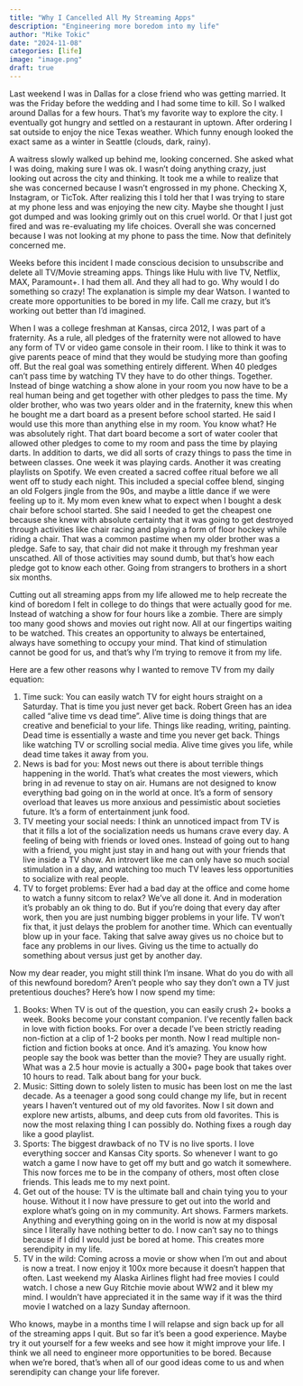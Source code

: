 ```yaml
---
title: "Why I Cancelled All My Streaming Apps"
description: "Engineering more boredom into my life"
author: "Mike Tokic"
date: "2024-11-08"
categories: [life]
image: "image.png"
draft: true
---
```


Last weekend I was in Dallas for a close friend who was getting married. It was the Friday before the wedding and I had some time to kill. So I walked around Dallas for a few hours. That's my favorite way to explore the city. I eventually got hungry and settled on a restaurant in uptown. After ordering I sat outside to enjoy the nice Texas weather. Which funny enough looked the exact same as a winter in Seattle (clouds, dark, rainy). 

A waitress slowly walked up behind me, looking concerned. She asked what I was doing, making sure I was ok. I wasn't doing anything crazy, just looking out across the city and thinking. It took me a while to realize that she was concerned because I wasn't engrossed in my phone. Checking X, Instagram, or TicTok. After realizing this I told her that I was trying to stare at my phone less and was enjoying the new city. Maybe she thought I just got dumped and was looking grimly out on this cruel world. Or that I just got fired and was re-evaluating my life choices. Overall she was concerned because I was not looking at my phone to pass the time. Now that definitely concerned me. 

Weeks before this incident I made conscious decision to unsubscribe and delete all TV/Movie streaming apps. Things like Hulu with live TV, Netflix, MAX, Paramount+. I had them all. And they all had to go. Why would I do something so crazy! The explanation is simple my dear Watson. I wanted to create more opportunities to be bored in my life. Call me crazy, but it's working out better than I'd imagined. 

When I was a college freshman at Kansas, circa 2012, I was part of a fraternity. As a rule, all pledges of the fraternity were not allowed to have any form of TV or video game console in their room. I like to think it was to give parents peace of mind that they would be studying more than goofing off. But the real goal was something entirely different. When 40 pledges can't pass time by watching TV they have to do other things. Together. Instead of binge watching a show alone in your room you now have to be a real human being and get together with other pledges to pass the time. My older brother, who was two years older and in the fraternity, knew this when he bought me a dart board as a present before school started. He said I would use this more than anything else in my room. You know what? He was absolutely right. That dart board become a sort of water cooler that allowed other pledges to come to my room and pass the time by playing darts. In addition to darts, we did all sorts of crazy things to pass the time in between classes. One week it was playing cards. Another it was creating playlists on Spotify. We even created a sacred coffee ritual before we all went off to study each night. This included a special coffee blend, singing an old Folgers jingle from the 90s, and maybe a little dance if we were feeling up to it. My mom even knew what to expect when I bought a desk chair before school started. She said I needed to get the cheapest one because she knew with absolute certainty that it was going to get destroyed through activities like chair racing and playing a form of floor hockey while riding a chair. That was a common pastime when my older brother was a pledge. Safe to say, that chair did not make it through my freshman year unscathed. All of those activities may sound dumb, but that's how each pledge got to know each other. Going from strangers to brothers in a short six months. 

Cutting out all streaming apps from my life allowed me to help recreate the kind of boredom I felt in college to do things that were actually good for me. Instead of watching a show for four hours like a zombie. There are simply too many good shows and movies out right now. All at our fingertips waiting to be watched. This creates an opportunity to always be entertained, always have something to occupy your mind. That kind of stimulation cannot be good for us, and that's why I'm trying to remove it from my life. 

Here are a few other reasons why I wanted to remove TV from my daily equation:

1. Time suck: You can easily watch TV for eight hours straight on a Saturday. That is time you just never get back. Robert Green has an idea called "alive time vs dead time". Alive time is doing things that are creative and beneficial to your life. Things like reading, writing, painting. Dead time is essentially a waste and time you never get back. Things like watching TV or scrolling social media. Alive time gives you life, while dead time takes it away from you. 
2. News is bad for you: Most news out there is about terrible things happening in the world. That's what creates the most viewers, which bring in ad revenue to stay on air. Humans are not designed to know everything bad going on in the world at once. It's a form of sensory overload that leaves us more anxious and pessimistic about societies future. It's a form of entertainment junk food. 
3. TV meeting your social needs: I think an unnoticed impact from TV is that it fills a lot of the socialization needs us humans crave every day. A feeling of being with friends or loved ones. Instead of going out to hang with a friend, you might just stay in and hang out with your friends that live inside a TV show. An introvert like me can only have so much social stimulation in a day, and watching too much TV leaves less opportunities to socialize with real people.
4. TV to forget problems: Ever had a bad day at the office and come home to watch a funny sitcom to relax? We've all done it. And in moderation it's probably an ok thing to do. But if you're doing that every day after work, then you are just numbing bigger problems in your life. TV won't fix that, it just delays the problem for another time. Which can eventually blow up in your face. Taking that salve away gives us no choice but to face any problems in our lives. Giving us the time to actually do something about versus just get by another day. 

Now my dear reader, you might still think I'm insane. What do you do with all of this newfound boredom? Aren't people who say they don't own a TV just pretentious douches? Here's how I now spend my time:

1. Books: When TV is out of the question, you can easily crush 2+ books a week. Books become your constant companion. I've recently fallen back in love with fiction books. For over a decade I've been strictly reading non-fiction at a clip of 1-2 books per month. Now I read multiple non-fiction and fiction books at once. And it's amazing. You know how people say the book was better than the movie? They are usually right. What was a 2.5 hour movie is actually a 300+ page book that takes over 10 hours to read. Talk about bang for your buck. 
2. Music: Sitting down to solely listen to music has been lost on me the last decade. As a teenager a good song could change my life, but in recent years I haven't ventured out of my old favorites. Now I sit down and explore new artists, albums, and deep cuts from old favorites. This is now the most relaxing thing I can possibly do. Nothing fixes a rough day like a good playlist. 
3. Sports: The biggest drawback of no TV is no live sports. I love everything soccer and Kansas City sports. So whenever I want to go watch a game I now have to get off my butt and go watch it somewhere. This now forces me to be in the company of others, most often close friends. This leads me to my next point. 
4. Get out of the house: TV is the ultimate ball and chain tying you to your house. Without it I now have pressure to get out into the world and explore what's going on in my community. Art shows. Farmers markets. Anything and everything going on in the world is now at my disposal since I literally have nothing better to do. I now can't say no to things because if I did I would just be bored at home. This creates more serendipity in my life. 
5. TV in the wild: Coming across a movie or show when I'm out and about is now a treat. I now enjoy it 100x more because it doesn't happen that often. Last weekend my Alaska Airlines flight had free movies I could watch. I chose a new Guy Ritchie movie about WW2 and it blew my mind. I wouldn't have appreciated it in the same way if it was the third movie I watched on a lazy Sunday afternoon.  

Who knows, maybe in a months time I will relapse and sign back up for all of the streaming apps I quit. But so far it's been a good experience. Maybe try it out yourself for a few weeks and see how it might improve your life. I think we all need to engineer more opportunities to be bored. Because when we're bored, that's when all of our good ideas come to us and when serendipity can change your life forever. 